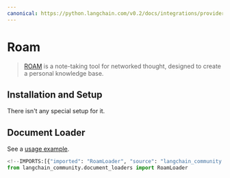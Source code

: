 ```yaml
---
canonical: https://python.langchain.com/v0.2/docs/integrations/providers/roam/
---
```


# Roam

>[ROAM](https://roamresearch.com/) is a note-taking tool for networked thought, designed to create a personal knowledge base.
 
## Installation and Setup

There isn't any special setup for it.



## Document Loader

See a [usage example](/docs/integrations/document_loaders/roam).

```python
<!--IMPORTS:[{"imported": "RoamLoader", "source": "langchain_community.document_loaders", "docs": "https://api.python.langchain.com/en/latest/document_loaders/langchain_community.document_loaders.roam.RoamLoader.html", "title": "Roam"}]-->
from langchain_community.document_loaders import RoamLoader
```